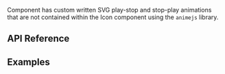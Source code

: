 
<Meta of={PlayButtonStories} />

<Title>PlayButton Component</Title>

Component has custom written SVG play-stop and stop-play animations that are not contained within the Icon component using the `animejs` library.

## API Reference

<ArgTypes of={PlayButtonStories} />

## Examples

<Stories />
